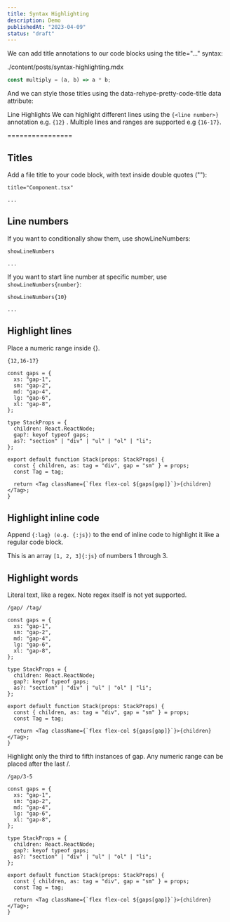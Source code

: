 ```yaml
---
title: Syntax Highlighting
description: Demo
publishedAt: "2023-04-09"
status: "draft"
---
```


We can add title annotations to our code blocks using the title="..." syntax:

./content/posts/syntax-highlighting.mdx

```js title="multiply.js" showLineNumbers
const multiply = (a, b) => a * b;
```

And we can style those titles using the data-rehype-pretty-code-title data attribute:

Line Highlights
We can highlight different lines using the `{<line number>}` annotation e.g. `{12}` . Multiple lines and ranges are supported e.g `{16-17}`.

================

## Titles

Add a file title to your code block, with text inside double quotes (""):

`title="Component.tsx"`

```tsx title="Component.tsx"
...
```

## Line numbers

If you want to conditionally show them, use showLineNumbers:

`showLineNumbers`

```tsx title="Component.tsx" showLineNumbers
...
```

If you want to start line number at specific number, use `showLineNumbers{number}`:

`showLineNumbers{10}`

```tsx title="Component.tsx" showLineNumbers{10}
...
```

## Highlight lines

Place a numeric range inside {}.

`{12,16-17}`

```tsx showLineNumbers title="Stack.tsx" {12,16-17}
const gaps = {
  xs: "gap-1",
  sm: "gap-2",
  md: "gap-4",
  lg: "gap-6",
  xl: "gap-8",
};

type StackProps = {
  children: React.ReactNode;
  gap?: keyof typeof gaps;
  as?: "section" | "div" | "ul" | "ol" | "li";
};

export default function Stack(props: StackProps) {
  const { children, as: tag = "div", gap = "sm" } = props;
  const Tag = tag;

  return <Tag className={`flex flex-col ${gaps[gap]}`}>{children}</Tag>;
}
```

## Highlight inline code

Append `{:lag} (e.g. {:js})` to the end of inline code to highlight it like a regular code block.

This is an array `[1, 2, 3]{:js}` of numbers 1 through 3.

## Highlight words

Literal text, like a regex. Note regex itself is not yet supported.

`/gap/ /tag/`

```tsx showLineNumbers title="Stack.tsx" /gap/ /tag/
const gaps = {
  xs: "gap-1",
  sm: "gap-2",
  md: "gap-4",
  lg: "gap-6",
  xl: "gap-8",
};

type StackProps = {
  children: React.ReactNode;
  gap?: keyof typeof gaps;
  as?: "section" | "div" | "ul" | "ol" | "li";
};

export default function Stack(props: StackProps) {
  const { children, as: tag = "div", gap = "sm" } = props;
  const Tag = tag;

  return <Tag className={`flex flex-col ${gaps[gap]}`}>{children}</Tag>;
}
```

Highlight only the third to fifth instances of gap. Any numeric range can be placed after the last /.

`/gap/3-5`

```tsx showLineNumbers title="Stack.tsx" /gap/3-5
const gaps = {
  xs: "gap-1",
  sm: "gap-2",
  md: "gap-4",
  lg: "gap-6",
  xl: "gap-8",
};

type StackProps = {
  children: React.ReactNode;
  gap?: keyof typeof gaps;
  as?: "section" | "div" | "ul" | "ol" | "li";
};

export default function Stack(props: StackProps) {
  const { children, as: tag = "div", gap = "sm" } = props;
  const Tag = tag;

  return <Tag className={`flex flex-col ${gaps[gap]}`}>{children}</Tag>;
}
```

